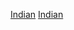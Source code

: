 {{portal box|印度|體育運動}}
{{year by category
| m = 2
| c = 0
| d = 1
| y = 8
| cat     = 印度體育
| sortkey = 體育
| parent  = 各年份印度體育
| subcat  = 2018年印度
}}
[[Category:2018年各國體育|Indian]]
[[Category:2018年亞洲體育|Indian]]